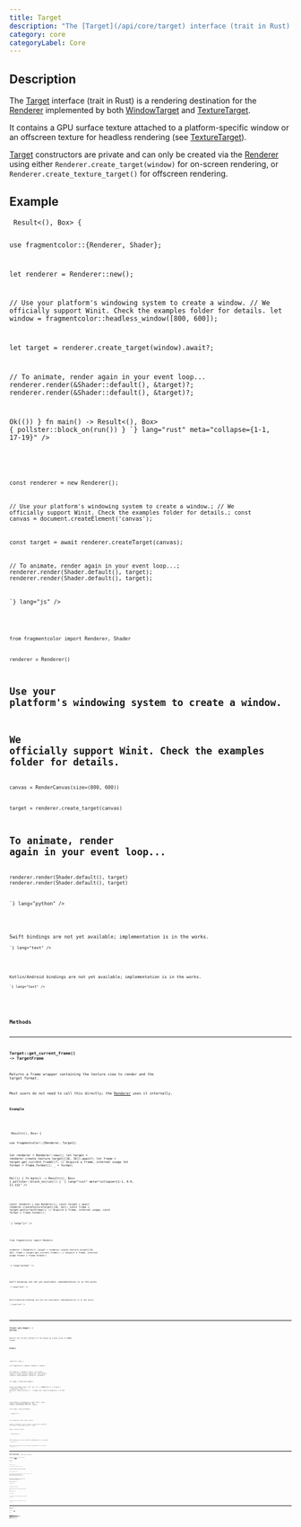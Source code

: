 ```yaml
---
title: Target
description: "The [Target](/api/core/target) interface (trait in Rust) is a rendering destination for the [Renderer](/api/core/renderer) implemented by both [WindowTarget](/api/targets/windowtarget) and [TextureTarget](/api/targets/texturetarget)."
category: core
categoryLabel: Core
---
```



## Description

The [Target](/api/core/target) interface (trait in Rust) is a rendering destination for the [Renderer](/api/core/renderer) implemented by both [WindowTarget](/api/targets/windowtarget) and [TextureTarget](/api/targets/texturetarget).

It contains a GPU surface texture attached to a platform-specific window or an offscreen texture for headless rendering (see [TextureTarget](/api/targets/texturetarget)).

[Target](/api/core/target) constructors are private and can only be created via the [Renderer](/api/core/renderer) using either `Renderer.create_target(window)` for on-screen rendering, or `Renderer.create_texture_target()` for offscreen rendering.



## Example

<Tabs>

<TabItem label="Rust">
<Code
code={`
async fn run() -> Result<(), Box<dyn std::error::Error>> {

use fragmentcolor::{Renderer, Shader};

let renderer = Renderer::new();

// Use your platform's windowing system to create a window.
// We officially support Winit. Check the examples folder for details.
let window = fragmentcolor::headless_window([800, 600]);

let target = renderer.create_target(window).await?;

// To animate, render again in your event loop...
renderer.render(&Shader::default(), &target)?;
renderer.render(&Shader::default(), &target)?;

Ok(())
}
fn main() -> Result<(), Box<dyn std::error::Error>> { pollster::block_on(run()) }
`}
lang="rust" meta="collapse={1-1, 17-19}"
/>

</TabItem>

<TabItem label="JavaScript">
<Code
code={`


const renderer = new Renderer();

// Use your platform's windowing system to create a window.;
// We officially support Winit. Check the examples folder for details.;
const canvas = document.createElement('canvas');

const target = await renderer.createTarget(canvas);

// To animate, render again in your event loop...;
renderer.render(Shader.default(), target);
renderer.render(Shader.default(), target);

`}
lang="js"
/>

</TabItem>

<TabItem label="Python">
<Code
code={`
from rendercanvas.auto import RenderCanvas, loop

from fragmentcolor import Renderer, Shader

renderer = Renderer()

# Use your platform's windowing system to create a window.
# We officially support Winit. Check the examples folder for details.
canvas = RenderCanvas(size=(800, 600))

target = renderer.create_target(canvas)

# To animate, render again in your event loop...
renderer.render(Shader.default(), target)
renderer.render(Shader.default(), target)

`}
lang="python"
/>

</TabItem>

<TabItem label="Swift">
<Aside type="caution" title="Work in progress">Swift bindings are not yet available; implementation is in the works.</Aside>
<Code
code={`
// Swift placeholder â bindings WIP

`}
lang="text"
/>

</TabItem>

<TabItem label="Kotlin">
<Aside type="caution" title="Work in progress">Kotlin/Android bindings are not yet available; implementation is in the works.</Aside>
<Code
code={`
// Kotlin placeholder â bindings WIP

`}
lang="text"
/>

</TabItem>

</Tabs>


## Methods


---

### Target::get_current_frame() -&gt; TargetFrame

Returns a frame wrapper containing the texture view to render and the target format.

Most users do not need to call this directly; the [Renderer](/api/core/renderer) uses it internally.

#### Example

<Tabs>

<TabItem label="Rust">
<Code
code={`
async fn run() -> Result<(), Box<dyn std::error::Error>> {

use fragmentcolor::{Renderer, Target};

let renderer = Renderer::new();
let target = renderer.create_texture_target([16, 16]).await?;
let frame = target.get_current_frame()?; // Acquire a frame, internal usage
let format = frame.format();
_ = format;

Ok(())
}
fn main() -> Result<(), Box<dyn std::error::Error>> { pollster::block_on(run()) }
`}
lang="rust" meta="collapse={1-1, 9-9, 11-13}"
/>

</TabItem>

<TabItem label="JavaScript">
<Code
code={`


const renderer = new Renderer();
const target = await renderer.createTextureTarget([16, 16]);
const frame = target.getCurrentFrame(); // Acquire a frame, internal usage;
const format = frame.format();

`}
lang="js"
/>

</TabItem>

<TabItem label="Python">
<Code
code={`

from fragmentcolor import Renderer

renderer = Renderer()
target = renderer.create_texture_target([16, 16])
frame = target.get_current_frame(); // Acquire a frame, internal usage
format = frame.format()

`}
lang="python"
/>

</TabItem>

<TabItem label="Swift">
<Aside type="caution" title="Work in progress">Swift bindings are not yet available; implementation is in the works.</Aside>
<Code
code={`
// Swift placeholder â bindings WIP

`}
lang="text"
/>

</TabItem>

<TabItem label="Kotlin">
<Aside type="caution" title="Work in progress">Kotlin/Android bindings are not yet available; implementation is in the works.</Aside>
<Code
code={`
// Kotlin placeholder â bindings WIP

`}
lang="text"
/>

</TabItem>

</Tabs>


---

### Target::get_image() -&gt; Vec&lt;u8&gt;

Returns the current contents of the target as a byte array in RGBA8 format.

#### Example

<Tabs>

<TabItem label="Rust">
<Code
code={`
async fn run() -> Result<(), Box<dyn std::error::Error>> {

use fragmentcolor::{Shader, Renderer, Target};

let renderer = Renderer::new();
let target = renderer.create_texture_target([16, 16]).await?;
renderer.render(&Shader::default(), &target)?;

let image = target.get_image();

assert_eq!(image.len(), 16 * 16 * 4); // RGBA8
Ok(())
}
fn main() -> Result<(), Box<dyn std::error::Error>> { pollster::block_on(run()) }
`}
lang="rust" meta="collapse={1-1, 11-14}"
/>

</TabItem>

<TabItem label="JavaScript">
<Code
code={`


const renderer = new Renderer();
const target = await renderer.createTextureTarget([16, 16]);
renderer.render(Shader.default(), target);

const image = target.getImage();

`}
lang="js"
/>

</TabItem>

<TabItem label="Python">
<Code
code={`

from fragmentcolor import Shader, Renderer

renderer = Renderer()
target = renderer.create_texture_target([16, 16])
renderer.render(Shader.default(), target)

image = target.get_image()

`}
lang="python"
/>

</TabItem>

<TabItem label="Swift">
<Aside type="caution" title="Work in progress">Swift bindings are not yet available; implementation is in the works.</Aside>
<Code
code={`
// Swift placeholder â bindings WIP

`}
lang="text"
/>

</TabItem>

<TabItem label="Kotlin">
<Aside type="caution" title="Work in progress">Kotlin/Android bindings are not yet available; implementation is in the works.</Aside>
<Code
code={`
// Kotlin placeholder â bindings WIP

`}
lang="text"
/>

</TabItem>

</Tabs>


---

### Target::resize(size: Size &#123; width, heigth &#125; | (u32, u32) | [u32; 2])

Resizes the [Target](/api/core/target) to the given width and height.

#### Example

<Tabs>

<TabItem label="Rust">
<Code
code={`
async fn run() -> Result<(), Box<dyn std::error::Error>> {

use fragmentcolor::{Renderer, Target};

let renderer = Renderer::new();
let mut target = renderer.create_texture_target([64, 32]).await?;

target.resize([128, 64]);

let size: [u32; 2] = target.size().into();
assert_eq!(size, [128, 64]);
Ok(())
}
fn main() -> Result<(), Box<dyn std::error::Error>> { pollster::block_on(run()) }
`}
lang="rust" meta="collapse={1-1, 10-14}"
/>

</TabItem>

<TabItem label="JavaScript">
<Code
code={`


const renderer = new Renderer();
const target = await renderer.createTextureTarget([64, 32]);

target.resize([128, 64]);

`}
lang="js"
/>

</TabItem>

<TabItem label="Python">
<Code
code={`

from fragmentcolor import Renderer

renderer = Renderer()
target = renderer.create_texture_target([64, 32])

target.resize([128, 64])

`}
lang="python"
/>

</TabItem>

<TabItem label="Swift">
<Aside type="caution" title="Work in progress">Swift bindings are not yet available; implementation is in the works.</Aside>
<Code
code={`
// Swift placeholder â bindings WIP

`}
lang="text"
/>

</TabItem>

<TabItem label="Kotlin">
<Aside type="caution" title="Work in progress">Kotlin/Android bindings are not yet available; implementation is in the works.</Aside>
<Code
code={`
// Kotlin placeholder â bindings WIP

`}
lang="text"
/>

</TabItem>

</Tabs>


---

### Target::size() -&gt; Size &#123; width, height &#125;

Returns the size of the [Target](/api/core/target) in pixels.

#### Example

<Tabs>

<TabItem label="Rust">
<Code
code={`
async fn run() -> Result<(), Box<dyn std::error::Error>> {

use fragmentcolor::{Renderer, Target};

let renderer = Renderer::new();
let target = renderer.create_texture_target([64, 32]).await?;
let size = target.size();
let width = size.width;
let height = size.height;
let depth = size.depth; // 1

assert_eq!(size.width, 64);
assert_eq!(size.height, 32);
assert_eq!(size.depth, Some(1));
let size: [u32; 2] = target.size().into();
assert_eq!(size, [64, 32]);
let size: [u32; 3] = target.size().into();
assert_eq!(size, [64, 32, 1]);
Ok(())
}
fn main() -> Result<(), Box<dyn std::error::Error>> { pollster::block_on(run()) }
`}
lang="rust" meta="collapse={1-1, 12-21}"
/>

</TabItem>

<TabItem label="JavaScript">
<Code
code={`


const renderer = new Renderer();
const target = await renderer.createTextureTarget([64, 32]);
const size = target.size();
const width = size.width;
const height = size.height;
const depth = size.depth; // 1;

`}
lang="js"
/>

</TabItem>

<TabItem label="Python">
<Code
code={`

from fragmentcolor import Renderer

renderer = Renderer()
target = renderer.create_texture_target([64, 32])
size = target.size()
width = size.width
height = size.height
depth = size.depth; // 1

`}
lang="python"
/>

</TabItem>

<TabItem label="Swift">
<Aside type="caution" title="Work in progress">Swift bindings are not yet available; implementation is in the works.</Aside>
<Code
code={`
// Swift placeholder â bindings WIP

`}
lang="text"
/>

</TabItem>

<TabItem label="Kotlin">
<Aside type="caution" title="Work in progress">Kotlin/Android bindings are not yet available; implementation is in the works.</Aside>
<Code
code={`
// Kotlin placeholder â bindings WIP

`}
lang="text"
/>

</TabItem>

</Tabs>
